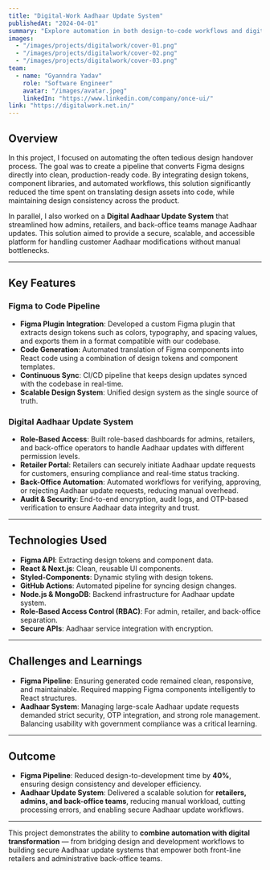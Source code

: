 ---
title: "Digital-Work Aadhaar Update System"
publishedAt: "2024-04-01"
summary: "Explore automation in both design-to-code workflows and digital Aadhaar update services for admins, retailers, and back-office operations."
images:
  - "/images/projects/digitalwork/cover-01.png"
  - "/images/projects/digitalwork/cover-02.png"
  - "/images/projects/digitalwork/cover-03.png"
team:
  - name: "Gyanndra Yadav"
    role: "Software Engineer"
    avatar: "/images/avatar.jpeg"
    linkedIn: "https://www.linkedin.com/company/once-ui/"
link: "https://digitalwork.net.in/"
---

## Overview

In this project, I focused on automating the often tedious design handover process. The goal was to create a pipeline that converts Figma designs directly into clean, production-ready code. By integrating design tokens, component libraries, and automated workflows, this solution significantly reduced the time spent on translating design assets into code, while maintaining design consistency across the product.  

In parallel, I also worked on a **Digital Aadhaar Update System** that streamlined how admins, retailers, and back-office teams manage Aadhaar updates. This solution aimed to provide a secure, scalable, and accessible platform for handling customer Aadhaar modifications without manual bottlenecks.

---

## Key Features

### Figma to Code Pipeline
- **Figma Plugin Integration**: Developed a custom Figma plugin that extracts design tokens such as colors, typography, and spacing values, and exports them in a format compatible with our codebase.
- **Code Generation**: Automated translation of Figma components into React code using a combination of design tokens and component templates.
- **Continuous Sync**: CI/CD pipeline that keeps design updates synced with the codebase in real-time.
- **Scalable Design System**: Unified design system as the single source of truth.

### Digital Aadhaar Update System
- **Role-Based Access**: Built role-based dashboards for admins, retailers, and back-office operators to handle Aadhaar updates with different permission levels.
- **Retailer Portal**: Retailers can securely initiate Aadhaar update requests for customers, ensuring compliance and real-time status tracking.
- **Back-Office Automation**: Automated workflows for verifying, approving, or rejecting Aadhaar update requests, reducing manual overhead.
- **Audit & Security**: End-to-end encryption, audit logs, and OTP-based verification to ensure Aadhaar data integrity and trust.

---

## Technologies Used

- **Figma API**: Extracting design tokens and component data.
- **React & Next.js**: Clean, reusable UI components.
- **Styled-Components**: Dynamic styling with design tokens.
- **GitHub Actions**: Automated pipeline for syncing design changes.
- **Node.js & MongoDB**: Backend infrastructure for Aadhaar update system.
- **Role-Based Access Control (RBAC)**: For admin, retailer, and back-office separation.
- **Secure APIs**: Aadhaar service integration with encryption.

---

## Challenges and Learnings

- **Figma Pipeline**: Ensuring generated code remained clean, responsive, and maintainable. Required mapping Figma components intelligently to React structures.  
- **Aadhaar System**: Managing large-scale Aadhaar update requests demanded strict security, OTP integration, and strong role management. Balancing usability with government compliance was a critical learning.

---

## Outcome

- **Figma Pipeline**: Reduced design-to-development time by **40%**, ensuring design consistency and developer efficiency.  
- **Aadhaar Update System**: Delivered a scalable solution for **retailers, admins, and back-office teams**, reducing manual workload, cutting processing errors, and enabling secure Aadhaar update workflows.  

---

This project demonstrates the ability to **combine automation with digital transformation** — from bridging design and development workflows to building secure Aadhaar update systems that empower both front-line retailers and administrative back-office teams.
